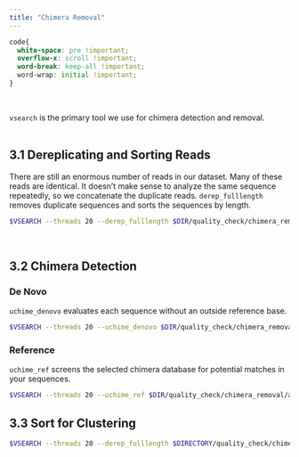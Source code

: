 ```yaml
---
title: "Chimera Removal"
---
```

```css
code{
  white-space: pre !important;
  overflow-x: scroll !important;
  word-break: keep-all !important;
  word-wrap: initial !important;
}
```
<br>

`vsearch` is the primary tool we use for chimera detection and removal.
<br><br>

## 3.1 Dereplicating and Sorting Reads

There are still an enormous number of reads in our dataset. Many of these reads are identical. It doesn't make sense to analyze the same sequence repeatedly, so we concatenate the duplicate reads. `derep_fulllength` removes duplicate sequences and sorts the sequences by length. 

```bash
$VSEARCH --threads 20 --derep_fulllength $DIR/quality_check/chimera_removal/all_combined_q$Q.fa --output $DIR/quality_check/chimera_removal/all_combined_q$Q\_unique_sort.fa --sizeout --minuniquesize 2
```
<br>

## 3.2 Chimera Detection

### De Novo

`uchime_denovo` evaluates each sequence without an outside reference base.

```bash
$VSEARCH --threads 20 --uchime_denovo $DIR/quality_check/chimera_removal/all_combined_q$Q\_unique_sort.fa --chimeras $DIR/quality_check/chimera_removal/all_combined_q$Q\_unique_sort_denovo.chimera --nonchimeras $DIR/quality_check/chimera_removal/all_combined_q$Q\_unique_sort_denovo.good
```

### Reference

`uchime_ref` screens the selected chimera database for potential matches in your sequences.

```bash
$VSEARCH --threads 20 --uchime_ref $DIR/quality_check/chimera_removal/all_combined_q$Q\_unique_sort_denovo.good --nonchimeras $DIR/quality_check/chimera_removal/all_combined_q$Q\_unique_sort_denovo_ref.good --db $CHIMERA_DB
```

## 3.3 Sort for Clustering

```bash
$VSEARCH --threads 20 --derep_fulllength $DIRECTORY/quality_check/chimera_removal/all_combined_q$Q\_unique_sort_denovo_ref.good --relabel "U_" --output $DIRECTORY/quality_check/chimera_removal/relabeled_denovo_ref.good
```



